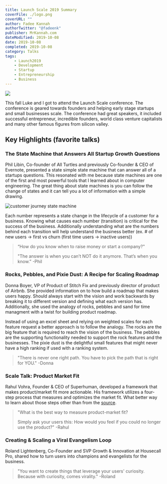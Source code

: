 ---
title: Launch Scale 2019 Summary
coverFile: ./logo.png
coverURL: ""
author: Fadee Kannah
authorTwitter: "@fadeenk"
publisher: MrKannah.com
dateModified: 2019-10-08
date: 2019-10-08
completed: 2019-10-08
category: Talks
tags:
    - Launch2019
    - Development
    - Startup
    - Entrepreneurship
    - Business
---

![](./logo.png)

This fall Luke and I got to attend the Launch Scale conference. The conference is geared towards founders and helping early stage startups and small businesses scale. The conference had great speakers, it included successful entrepreneur, incredible founders, world class venture capitalists and many other famous figures from silicon valley.

## Key Highlights (favorite talks)

### The State Machine that Answers All Startup Growth Questions
Phil Libin, Co-founder of All Turtles and previously Co-founder & CEO of Evernote, presented a state simple state machine that can answer all of a startups questions. This resonated with me because state machines are one of the first and most powerful tools that I learned about in computer engineering. The great thing about state machines is you can follow the change of states and it can tell you a lot of information with a simple drawing.

![customer journey state machine](./statemachine.jpg)

Each number represents a state change in the lifecycle of a customer for a business. Knowing what causes each number (transition) is critical for the success of the business. Additionally understanding what are the numbers behind each transition will help understand the business better (ex. # of new users -> first vs churn (first time users -> inactive users))

> “How do you know when to raise money or start a company?" 
> 
> "The answer is when you can’t NOT do it anymore. That’s when you know.” -Phil

### Rocks, Pebbles, and Pixie Dust: A Recipe for Scaling Roadmap
Donna Boyer, VP of Product of Stitch Fix and previously director of product of Airbnb. She provided information on to how build a roadmap that makes users happy. Should always start with the vision and work backwards by breaking it to different version and defining what each version has. Additionally, she used the analogy of rocks, pebbles and sand for time managment with a twist for building product roadmap.

Instead of using an excel sheet and relying on weighted scales for each feature request a better approach is to follow the analogy. The rocks are the big feature that is required to reach the vision of the business. The pebbles are the supporting functionality needed to support the rock features and the businesses. The pixie dust is the delightful small features that might never have a high ranking if used with a ranking system. 

> "There is never one right path. You have to pick the path that is right for YOU." -Donna

### Scale Talk: Product Market Fit
Rahul Vohra, Founder & CEO of Superhuman, developed a framework that makes product/market fit more actionable. His framework utilizes a four-step process that measures and optimizes the market fit. What better way to learn about those steps other than from the [source](https://firstround.com/review/how-superhuman-built-an-engine-to-find-product-market-fit/).

> "What is the best way to measure product-market fit?
>
> Simply ask your users this: How would you feel if you could no longer use the product?" -Rahul

  
### Creating & Scaling a Viral Evangelism Loop
Roland Lightenberg, Co-Founder and SVP Growth & Innovation at Housecall Pro, shared how to turn users into champions and evangelists for the business. 

> "You want to create things that leverage your users' curiosity. Because with curiosity, comes virality." -Roland
